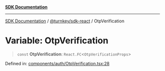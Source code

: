 [**SDK Documentation**](../../../README.mdx)

***

[SDK Documentation](../../../packages.mdx) / [@turnkey/sdk-react](../README.mdx) / OtpVerification

# Variable: OtpVerification

> `const` **OtpVerification**: `React.FC`\<`OtpVerificationProps`\>

Defined in: [components/auth/OtpVerification.tsx:28](https://github.com/tkhq/sdk/blob/e1b1a69bdd608320aaf03cc2dbbf68dc0c52b28d/packages/sdk-react/src/components/auth/OtpVerification.tsx#L28)
